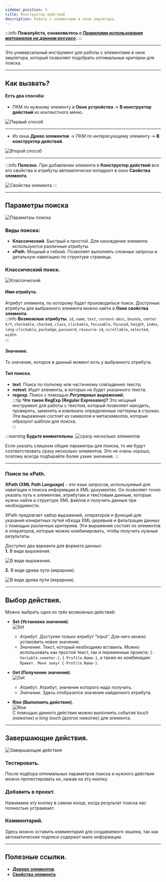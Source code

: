 ```yaml
---
sidebar_position: 5
title: Конструктор действий
description: Работа с элементами в окне эмулятора.
---  
```

:::info **Пожалуйста, ознакомьтесь с [*Правилами использования материалов на данном ресурсе*](../../Disclaimer).**
:::
_______________________________________________

Это универсальный инструмент для работы с элементами в окне эмулятора, который позволяет подобрать оптимальные критерии для поиска.  
_______________________________________________ 
## Как вызвать?
#### Есть два способа:  
- ПКМ по нужному элементу в **Окне устройства** → **В конструктор действий** из контекстного меню.  

![Первый способ](./assets/ActionBuilder/ActionBuilder_pic1.png) 
_______________________________________________ 
- Из окна **Древо элементов** → ПКМ по интересующему элементу → **В конструктор действий**.  

![Второй способ](./assets/ActionBuilder/ActionBuilder_pic2.png)  
_______________________________________________ 
:::info **Полезно.**
При добавлении элемента в **Конструктор действий** все его свойства и атрибуты автоматически попадают в окно **Свойства элемента**.  

![Свойства элемента](./assets/ActionBuilder/ActionBuilder_pic3.png) 
:::  
_______________________________________________ 
## Параметры поиска  
![Параметры поиска ](./assets/ActionBuilder/ActionBuilder_pic4.png)  
### Виды поиска:  
- **Классический**. Быстрый и простой. Для нахождения элемента используются различные атрибуты.  
- **xPath**. Мощный и гибкий. Позволяет выполнять сложные запросы и детальную навигацию по структуре страницы.  
### Классический поиск.  
![Классический](./assets/ActionBuilder/ActionBuilder_pic5.png)  

#### Имя атрибута.  
Атрибут элемента, по которому будет производиться поиск. Доступные атрибуты для выбранного элемента можно найти в **Окне свойства элемента**.  
:::info **Возможные атрибуты.**
`id`, `name`, `text`, `content-desc`, `bounds`, `center X/Y`, `checkable`, `checked`, `class`, `clickable`, `focusable`, `focused`, `height`, `index`, `long-clickable`, `packadge`, `password`, `resource-id`, `scrollable`, `selected`, `width`.            
:::  
#### Значение.  
То значение, которое в данный момент есть у выбранного атрибута.  
#### Тип поиска.
- **text**. Поиск по полному или частичному совпадению текста;  
- **notext**. Ищет элементы, в которых не будет указанного текста.  
- **regexp**. Поиск с помощью ***Регулярных выражений***;  
:::tip **Что такое RegExp (Regular Expression)?**
Это мощный инструмент для работы с текстом, который позволяет находить, проверять, заменять и извлекать определенные паттерны в строках. Эти выражения состоят из символов и метасимволов, которые образуют шаблон для поиска.  
:::

:::warning **Будьте внимательны.**
![сразу несколько элементов](./assets/ActionBuilder/ActionBuilder_pic6.png)  

Если указать слишком общие параметры для поиска, то им будут соответствовать сразу несколько элементов. Это не очень хорошо, поэтому всегда подбирайте более узкие значения.
:::  
_______________________________________________ 
### Поиск по xPath.  
**XPath (XML Path Language)** - это язык запросов, используемый для навигации и поиска информации в XML-документах. Он позволяет точно указать путь к элементам, атрибутам и текстовым данным, которые нужно найти в структуре XML файлов и получить данные при необходимости.

XPath предлагает набор выражений, операторов и функций для указания конкретных путей обхода XML-деревьев и фильтрации данных с помощью различных критериев. Эти выражения состоят из элементов и операторов, которые можно комбинировать, чтобы получить нужные результаты.  

Доступно два варианта для формата данных:  
**1.** В виде выражения.  

![В виде выражения.](./assets/ActionBuilder/ActionBuilder_pic7.png)  

**2.** В виде древа пути (иерархии).  

![В виде древа пути (иерархии).](./assets/ActionBuilder/ActionBuilder_pic8.png)  
_______________________________________________  
## Выбор действия.  
Можно выбрать одно из трёх возможных действий:  
- **Set (Установка значения)**.  
![Set](./assets/ActionBuilder/ActionBuilder_pic9.png)  
    - *Атрибут*. Доступен только атрибут “input”. Для него можно установить новое значение.  
    - *Значение*. Текст, который необходимо вставить. Можно использовать как простой текст, так и переменные проекта: `{-Variable.someVar-}`, `{-Profile.Name-}`, а также их комбинации: `Привет. Меня зовут {-Profile.Name-}`.  

- **Get (Получение значения)**.  
![Get](./assets/ActionBuilder/ActionBuilder_pic10.png)   
    - *Атрибут*. Атрибут, значение которого надо получить.  
    - *Значение*. Здесь отобразится значение найденного атрибута.  

- **Rise (Выполнить действие)**.  
![Rise](./assets/ActionBuilder/ActionBuilder_pic11.png)   
    С помощью данного действия можно выполнить события *touch (нажатие)* и *long touch (долгое нажатие)* для элемента.  
_______________________________________________   
## Завершающие действия.  
![Завершающие действия](./assets/ActionBuilder/ActionBuilder_pic12.png)   
### Тестировать.  
После подбора оптимальных параметров поиска и нужного действия можно протестировать их, нажав на эту кнопку.  
### Добавить в проект.  
Нажимаем эту кнопку в самом конце, когда результат поиска нас полностью устраивает.  
### Комментарий.  
Здесь можно оставить комментарий для создаваемого экшена, так как автоматические подписи содержат мало информации.  

_______________________________________________
## Полезные ссылки.  
- [**Дерево элементов**](./ElementTree).
- [**Свойства элемента**](./ElementProp).
